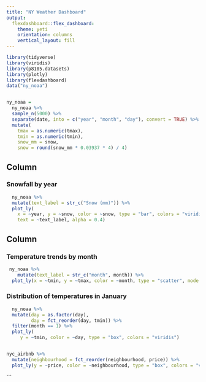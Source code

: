 ```yaml
---
title: "NY Weather Dashboard"
output:  
  flexdashboard::flex_dashboard:
    theme: yeti
    orientation: columns
    vertical_layout: fill
---
```


```r
library(tidyverse)
library(viridis)
library(p8105.datasets)
library(plotly)
library(flexdashboard)
data("ny_noaa")


ny_noaa = 
  ny_noaa %>%
  sample_n(5000) %>%
  separate(date, into = c("year", "month", "day"), convert = TRUE) %>%
  mutate(
    tmax = as.numeric(tmax),
    tmin = as.numeric(tmin),
    snow_mm = snow,
    snow = round(snow_mm * 0.03937 * 4) / 4)

```

 
Column {data-width=650}
-----------------------------------------------------------------------

### Snowfall by year

```r
  ny_noaa %>% 
  mutate(text_label = str_c("Snow (mm)")) %>% 
  plot_ly(
    x = ~year, y = ~snow, color = ~snow, type = "bar", colors = "viridis", 
    text = ~text_label, alpha = 0.4)
```

Column {data-width=350}
-----------------------------------------------------------------------

### Temperature trends by month

```r
 ny_noaa %>% 
    mutate(text_label = str_c("month", month)) %>% 
  plot_ly(x = ~tmin, y = ~tmax, color = ~month, type = "scatter", mode = "markers", alpha = 0.5, text = ~text_label)
```

### Distribution of temperatures in January

```r
  ny_noaa %>% 
  mutate(day = as.factor(day),
         day = fct_reorder(day, tmin)) %>% 
  filter(month == 1) %>%
  plot_ly(
     y = ~tmin, color = ~day, type = "box", colors = "viridis")


nyc_airbnb %>% 
  mutate(neighbourhood = fct_reorder(neighbourhood, price)) %>% 
  plot_ly(y = ~price, color = ~neighbourhood, type = "box", colors = "viridis")

```
```
